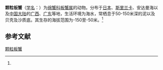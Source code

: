 {{Speciesbox
| name = 颗粒板蟹
| status = 
| status_system = 
| image = 
| genus = Petalomera
| species = granulata
| authority = (Stimpson, 1858)<ref name='id11432'>{{cite web| url =http://www.bioinfo.cn/db05/BjdwSpecies.php?action=view&id=11432| title =颗粒板蟹| work =《中国动物物种编目数据库》| publisher =中国科学院微生物研究所| author =中国科学院动物研究所| accessdate =2009-04-28| deadurl =yes| archiveurl =https://web.archive.org/web/20160305054251/http://www.bioinfo.cn/db05/BjdwSpecies.php?action=view&id=11432| archivedate =2016-03-05}}</ref>
}}

'''颗粒板蟹'''（[[学名|学名]]：{{lang|la|''Petalomera granulata''}}）为[[绵蟹科|绵蟹科]][[板蟹属|板蟹属]]的动物。分布于[[日本|日本]]、[[斯里兰卡|斯里兰卡]]、安达曼海以及[[中国大陆|中国大陆]]的[[广西|广西]]、[[广东|广东]]等地，生活环境为海水，常栖息于50-150米深的泥以及贝壳及沙质底。其生存的海拔范围为-150至-50米。<ref name='id11432'/>

== 参考文献 ==
{{reflist}}

{{Wikispecies|Petalomera granulata}}
{{Taxonbar|from=Q14084025}}

[[Category:板蟹属|颗粒板蟹]]


{{螃蟹小作品}}